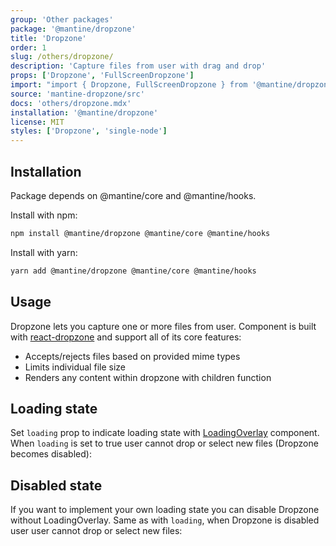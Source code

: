 ```yaml
---
group: 'Other packages'
package: '@mantine/dropzone'
title: 'Dropzone'
order: 1
slug: /others/dropzone/
description: 'Capture files from user with drag and drop'
props: ['Dropzone', 'FullScreenDropzone']
import: "import { Dropzone, FullScreenDropzone } from '@mantine/dropzone';"
source: 'mantine-dropzone/src'
docs: 'others/dropzone.mdx'
installation: '@mantine/dropzone'
license: MIT
styles: ['Dropzone', 'single-node']
---
```



## Installation

Package depends on @mantine/core and @mantine/hooks.

Install with npm:

```sh
npm install @mantine/dropzone @mantine/core @mantine/hooks
```

Install with yarn:

```sh
yarn add @mantine/dropzone @mantine/core @mantine/hooks
```

## Usage

Dropzone lets you capture one or more files from user.
Component is built with [react-dropzone](https://react-dropzone.js.org/) and support all of its core features:

- Accepts/rejects files based on provided mime types
- Limits individual file size
- Renders any content within dropzone with children function

<Demo data={DropzoneDemos.usage} />

## Loading state

Set `loading` prop to indicate loading state with [LoadingOverlay](/core/loading-overlay/) component.
When `loading` is set to true user cannot drop or select new files (Dropzone becomes disabled):

<Demo data={DropzoneDemos.loading} />

## Disabled state

If you want to implement your own loading state you can disable Dropzone without LoadingOverlay.
Same as with `loading`, when Dropzone is disabled user user cannot drop or select new files:

<Demo data={DropzoneDemos.disabled} />
